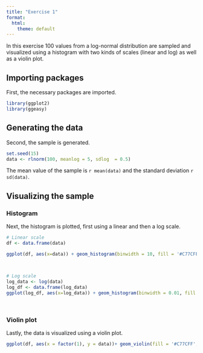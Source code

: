 ```yaml
---
title: "Exercise 1"
format:
  html:
    theme: default
---
```



In this exercise 100 values from a log-normal distribution are sampled and visualized using a histogram with two kinds of scales (linear and log) as well as a violin plot. 

## Importing packages

First, the necessary packages are imported. 
```r
library(ggplot2)
library(ggeasy)
```

## Generating the data 

Second, the sample is generated. 
```r
set.seed(15)
data <- rlnorm(100, meanlog = 5, sdlog  = 0.5)

```
The mean value of the sample is `r mean(data)` and the standard deviation `r sd(data)`.

## Visualizing the sample

### Histogram

Next, the histogram is plotted, first using a linear and then a log scale. 
```r
# Linear scale 
df <- data.frame(data)

ggplot(df, aes(x=data)) + geom_histogram(binwidth = 10, fill = '#C77CFF', color='black') + labs(title = 'Histogram of sample from log-normal distribution',
                                                                                                x = 'value',
                                                                                                x = 'count') +  ggeasy::easy_center_title()

```

```r
# Log scale 
log_data <- log(data)
log_df <- data.frame(log_data)
ggplot(log_df, aes(x=log_data)) + geom_histogram(binwidth = 0.01, fill = '#C77CFF', color='black') + labs(title = 'Histogram of sample from log-normal distribution with a log scale',
                                                                                                x = 'log(value)',
                                                                                                x = 'count') +  ggeasy::easy_center_title()

```

### Violin plot

Lastly, the data is visualized using a violin plot. 

```r

ggplot(df, aes(x = factor(1), y = data))+ geom_violin(fill = '#C77CFF', color='black') + labs(title = 'Violin plot of sample from log-normal distribution',
                                                                                                x = '', 
                                                                                                y = 'value') +  ggeasy::easy_center_title()

```